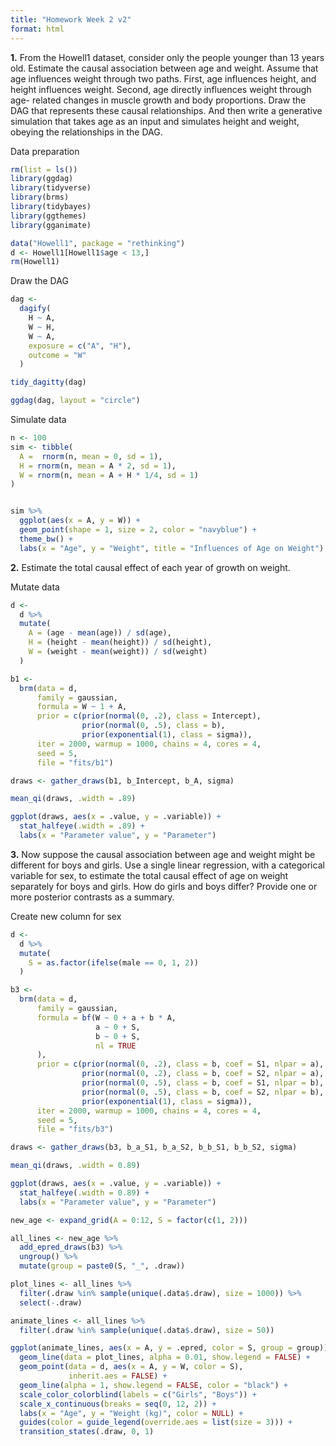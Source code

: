 ```yaml
---
title: "Homework Week 2 v2"
format: html
---
```


:::question
**1.** From the Howell1 dataset, consider only the people younger than 13 years old. Estimate the causal association between age and weight. Assume that age influences weight through two paths. First, age influences height, and height influences weight. Second, age directly influences weight through age- related changes in muscle growth and body proportions.
Draw the DAG that represents these causal relationships. And then write a generative simulation that takes age as an input and simulates height and weight, obeying the relationships in the DAG.
:::

Data preparation
```r
rm(list = ls())
library(ggdag)
library(tidyverse)
library(brms)
library(tidybayes)
library(ggthemes)
library(gganimate)
```


```r
data("Howell1", package = "rethinking")
d <- Howell1[Howell1$age < 13,]
rm(Howell1)
```

Draw the DAG
```r
dag <-
  dagify(
    H ~ A,
    W ~ H,
    W ~ A,
    exposure = c("A", "H"),
    outcome = "W"
  )

tidy_dagitty(dag)

ggdag(dag, layout = "circle")
```

Simulate data
```r
n <- 100
sim <- tibble(
  A =  rnorm(n, mean = 0, sd = 1),
  H = rnorm(n, mean = A * 2, sd = 1),
  W = rnorm(n, mean = A + H * 1/4, sd = 1)
)


sim %>% 
  ggplot(aes(x = A, y = W)) +
  geom_point(shape = 1, size = 2, color = "navyblue") +
  theme_bw() +
  labs(x = "Age", y = "Weight", title = "Influences of Age on Weight")
```
:::question
**2.** Estimate the total causal effect of each year of growth on weight.
:::
Mutate data
```r
d <-
  d %>% 
  mutate(
    A = (age - mean(age)) / sd(age),
    H = (height - mean(height)) / sd(height),
    W = (weight - mean(weight)) / sd(weight)
  )
```


```r
b1 <-
  brm(data = d,
      family = gaussian,
      formula = W ~ 1 + A,
      prior = c(prior(normal(0, .2), class = Intercept),
                prior(normal(0, .5), class = b),
                prior(exponential(1), class = sigma)),
      iter = 2000, warmup = 1000, chains = 4, cores = 4,
      seed = 5,
      file = "fits/b1")
```

```r
draws <- gather_draws(b1, b_Intercept, b_A, sigma)

mean_qi(draws, .width = .89)

ggplot(draws, aes(x = .value, y = .variable)) +
  stat_halfeye(.width = .89) +
  labs(x = "Parameter value", y = "Parameter")
```

:::question
**3.** Now suppose the causal association between age and weight might be different for boys and girls. Use a single linear regression, with a categorical variable for sex, to estimate the total causal effect of age on weight separately for boys and girls. How do girls and boys differ? Provide one or more posterior contrasts as a summary.
:::
Create new column for sex
```r
d <-
  d %>% 
  mutate(
    S = as.factor(ifelse(male == 0, 1, 2))
  )
```

```r
b3 <-
  brm(data = d,
      family = gaussian,
      formula = bf(W ~ 0 + a + b * A,
                   a ~ 0 + S,
                   b ~ 0 + S,
                   nl = TRUE
      ),
      prior = c(prior(normal(0, .2), class = b, coef = S1, nlpar = a),
                prior(normal(0, .2), class = b, coef = S2, nlpar = a),
                prior(normal(0, .5), class = b, coef = S1, nlpar = b),
                prior(normal(0, .5), class = b, coef = S2, nlpar = b),
                prior(exponential(1), class = sigma)),
      iter = 2000, warmup = 1000, chains = 4, cores = 4,
      seed = 5,
      file = "fits/b3")
```

```r
draws <- gather_draws(b3, b_a_S1, b_a_S2, b_b_S1, b_b_S2, sigma)

mean_qi(draws, .width = 0.89)

ggplot(draws, aes(x = .value, y = .variable)) +
  stat_halfeye(.width = 0.89) +
  labs(x = "Parameter value", y = "Parameter")
```

```r
new_age <- expand_grid(A = 0:12, S = factor(c(1, 2)))

all_lines <- new_age %>% 
  add_epred_draws(b3) %>% 
  ungroup() %>% 
  mutate(group = paste0(S, "_", .draw))

plot_lines <- all_lines %>%
  filter(.draw %in% sample(unique(.data$.draw), size = 1000)) %>% 
  select(-.draw)

animate_lines <- all_lines %>%
  filter(.draw %in% sample(unique(.data$.draw), size = 50))

ggplot(animate_lines, aes(x = A, y = .epred, color = S, group = group)) +
  geom_line(data = plot_lines, alpha = 0.01, show.legend = FALSE) + 
  geom_point(data = d, aes(x = A, y = W, color = S),
             inherit.aes = FALSE) +
  geom_line(alpha = 1, show.legend = FALSE, color = "black") +
  scale_color_colorblind(labels = c("Girls", "Boys")) +
  scale_x_continuous(breaks = seq(0, 12, 2)) +
  labs(x = "Age", y = "Weight (kg)", color = NULL) +
  guides(color = guide_legend(override.aes = list(size = 3))) +
  transition_states(.draw, 0, 1)
```

